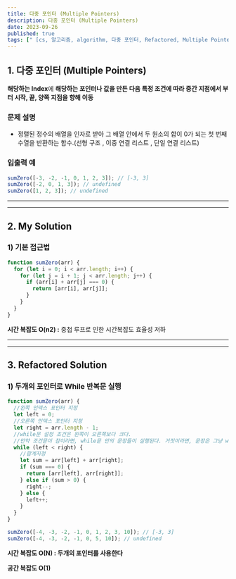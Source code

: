 ```yaml
---
title: 다중 포인터 (Multiple Pointers)
description: 다중 포인터 (Multiple Pointers)
date: 2023-09-26
published: true
tags: [" [cs, 알고리즘, algorithm, 다중 포인터, Refactored, Multiple Pointers]"]
---
```


## 1. **다중 포인터 (Multiple Pointers)**

**해당하는 Index**에 **해당하는 포인터나 값을 만든 다음 특정 조건에 따라 중간 지점에서 부터 시작, 끝, 양쪽 지점을 향해 이동**

### 문제 설명

- 정렬된 정수의 배열을 인자로 받아 그 배열 안에서 두 원소의 합이 0가 되는 첫 번째 수열을 반환하는 함수.(선형 구조 , 이중 연결 리스트 , 단일 연결 리스트)

### 입출력 예

```jsx
sumZero([-3, -2, -1, 0, 1, 2, 3]); // [-3, 3]
sumZero([-2, 0, 1, 3]); // undefined
sumZero([1, 2, 3]); // undefined
```

---

---

## 2. My **Solution**

### 1) 기본 접근법

```jsx
function sumZero(arr) {
  for (let i = 0; i < arr.length; i++) {
    for (let j = i + 1; j < arr.length; j++) {
      if (arr[i] + arr[j] === 0) {
        return [arr[i], arr[j]];
      }
    }
  }
}
```

**시간 복잡도 O(n2) :** 중첩 루프로 인한 시간복잡도 효율성 저하

---

---

## 3. **Refactored Solution**

### 1) **두개의 포인터로 While 반복문 실행**

```jsx
function sumZero(arr) {
  //왼쪽 인덱스 포인터 지정
  let left = 0;
  //오른쪽 인덱스 포인터 지정
  let right = arr.length - 1;
  //while문 설정 조건은 왼쪽이 오른쪽보다 크다.
  //만약 조건문이 참이라면, while문 안의 문장들이 실행된다. 거짓이라면, 문장은 그냥 while 반복문 후로 넘어간다.
  while (left < right) {
    //합계지정
    let sum = arr[left] + arr[right];
    if (sum === 0) {
      return [arr[left], arr[right]];
    } else if (sum > 0) {
      right--;
    } else {
      left++;
    }
  }
}

sumZero([-4, -3, -2, -1, 0, 1, 2, 3, 10]); // [-3, 3]
sumZero([-4, -3, -2, -1, 0, 5, 10]); // undefined
```

**시간 복잡도 O(N) : 두개의 포인터를 사용한다**

**공간 복잡도 O(1)**
